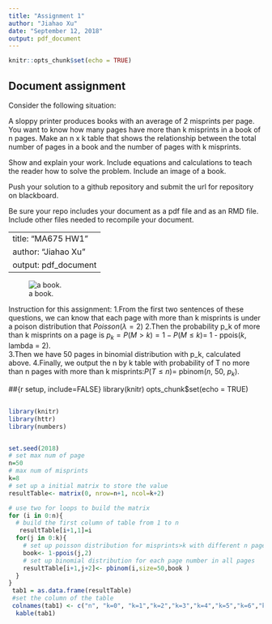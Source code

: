 ```yaml
---
title: "Assignment 1"
author: "Jiahao Xu"
date: "September 12, 2018"
output: pdf_document
---
```


```r
knitr::opts_chunk$set(echo = TRUE)
```

## Document assignment

Consider the following situation:  

A sloppy printer produces books with an average of 2 misprints per page. You want to
know how many pages have more than k misprints in a book of n pages. Make an n x k table that shows the relationship between the total number of pages in a book and the number of pages with k misprints.

Show and explain your work.  Include equations and calculations to teach the reader how to solve the problem.  Include an image of a book.

Push your solution to a github repository and submit the url for repository on blackboard.

Be sure your repo includes your document as a pdf file and as an RMD file.  Include other files needed to recompile your document.


---
title: "MA675 HW1"
author: "Jiahao Xu"
output: pdf_document
---
![a book.](book.jpg)

Instruction for this assignment:
1.From the first two sentences of these questions, we can know that each page with more than k misprints is under a poison distribution that $Poisson(\lambda = 2)$ 
2.Then the probability p_k of more than k misprints on a page is $p_k = P(M > k) = 1 - P(M \leq k) =$ 1 - ppois($k$, lambda = 2).  
3.Then we have 50 pages in binomial distribution with p_k, calculated above. 
4.Finally, we output the n by k table with probability of T no more than n pages with more than k misprints:$P(T \leq n) =$ pbinom($n$, 50, $p_k$). 



##{r setup, include=FALSE}
library(knitr)
opts_chunk$set(echo = TRUE)


##

```r
library(knitr)
library(httr)
library(numbers)


set.seed(2018)
# set max num of page
n=50  
# max num of misprints
k=8
# set up a initial matrix to store the value
resultTable<- matrix(0, nrow=n+1, ncol=k+2)

# use two for loops to build the matrix
for (i in 0:n){ 
  # build the first column of table from 1 to n 
   resultTable[i+1,1]=i
  for(j in 0:k){
    # set up poisson distribution for misprints>k with different n page number
    book<- 1-ppois(j,2)
    # set up binomial distribution for each page number in all pages
    resultTable[i+1,j+2]<- pbinom(i,size=50,book )
  }
}
 tab1 = as.data.frame(resultTable)
 #set the column of the table
 colnames(tab1) <- c("n", "k=0", "k=1","k=2","k=3","k=4","k=5","k=6","k=7","k=8")
  kable(tab1)
```
